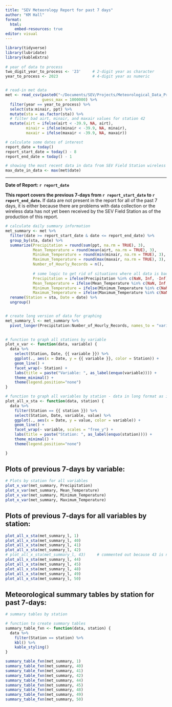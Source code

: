 ```yaml
---
title: "SEV Meteorology Report for past 7 days"
author: "KM Hall"
format: 
  html:
    embed-resources: true
editor: visual
---
```


```r
library(tidyverse)
library(lubridate)
library(kableExtra)
 
# year of data to process
two_digit_year_to_process <- '23'     # 2-digit year as character
year_to_process <- 2023               # 4-digit year as numeric


# read-in met data
met <- read_csv(paste0("~/Documents/SEV/Projects/Meteorological_Data_Processing_GDrive/data_output_files/hourly_filtered_", two_digit_year_to_process, ".csv"),
                guess_max = 1000000) %>% 
  filter(year == year_to_process) %>% 
  select(sta:minair, ppt) %>% 
  mutate(sta = as.factor(sta)) %>% 
  # filter bad airt, minair, and maxair values for station 42
  mutate(airt = ifelse(airt < -39.9, NA, airt),
         minair = ifelse(minair < -39.9, NA, minair),
         maxair = ifelse(maxair < -39.9, NA, maxair))
```

```r
# calculate some dates of interest
report_date = today()
report_start_date = today() - 8
report_end_date = today() - 1

# showing the most recent data in data from SEV Field Station wireless
max_date_in_data <- max(met$date)
```

--------------------------


**Date of Report: `r report_date`**

**This report covers the previous 7-days from `r report_start_date` to `r report_end_date`.** If data are not present in the report for all of the past 7 days, it is either because there are problems with data collection or the wireless data has not yet been received by the SEV Field Station as of the production of this report.

```r
# calculate daily summary information
met_summary <- met %>% 
  filter(date >= report_start_date & date <= report_end_date) %>% 
  group_by(sta, date) %>% 
  summarize(Precipitation = round(sum(ppt, na.rm = TRUE), 3),
            Mean_Temperature = round(mean(airt, na.rm = TRUE), 3),
            Minimum_Temperature = round(min(minair, na.rm = TRUE), 3),
            Maximum_Temperature = round(max(maxair, na.rm = TRUE), 3),
            Number_of_Hourly_Records = n(),
            
            # some logic to get rid of situations where all data is bad or not collected
            Precipitation = ifelse(Precipitation %in% c(NaN, Inf, -Inf), NA, Precipitation),
            Mean_Temperature = ifelse(Mean_Temperature %in% c(NaN, Inf, -Inf), NA, Mean_Temperature),
            Minimum_Temperature = ifelse(Minimum_Temperature %in% c(NaN, Inf, -Inf), NA, Minimum_Temperature),
            Maximum_Temperature = ifelse(Maximum_Temperature %in% c(NaN, Inf, -Inf), NA, Maximum_Temperature)) %>% 
  rename(Station = sta, Date = date) %>% 
  ungroup()


# create long version of data for graphing
met_summary_l <- met_summary %>% 
  pivot_longer(Precipitation:Number_of_Hourly_Records, names_to = "variable", values_to = "value")
  
```

```r

# function to graph all stations by variable 
plot_x_var <- function(data, variable) {
  data %>% 
    select(Station, Date, {{ variable }}) %>% 
    ggplot(., aes(x = Date, y = {{ variable }}, color = Station)) +
    geom_line() +
    facet_wrap(~ Station) +
    labs(title = paste("Variable: ", as_label(enquo(variable)))) +
    theme_minimal() +
    theme(legend.position="none")
}

# function to graph all variables by station - data in long format as input 
plot_all_x_sta <- function(data, station) {
  data %>% 
    filter(Station == {{ station }}) %>% 
    select(Station, Date, variable, value) %>%
    ggplot(., aes(x = Date, y = value, color = variable)) +
    geom_line() +
    facet_wrap(~ variable, scales = "free_y") +
    labs(title = paste("Station: ", as_label(enquo(station)))) +
    theme_minimal() +
    theme(legend.position="none")

}
```

## Plots of previous 7-days by variable:    

```r
# Plots by station for all variables
plot_x_var(met_summary, Precipitation)
plot_x_var(met_summary, Mean_Temperature)
plot_x_var(met_summary, Minimum_Temperature)
plot_x_var(met_summary, Maximum_Temperature)
```

## Plots of previous 7-days for all variables by station:  

```r
plot_all_x_sta(met_summary_l, 1)
plot_all_x_sta(met_summary_l, 40)
plot_all_x_sta(met_summary_l, 41)
plot_all_x_sta(met_summary_l, 42)
# plot_all_x_sta(met_summary_l, 43)     # commented out because 43 is no longer working
plot_all_x_sta(met_summary_l, 44)
plot_all_x_sta(met_summary_l, 45)
plot_all_x_sta(met_summary_l, 48)
plot_all_x_sta(met_summary_l, 49)
plot_all_x_sta(met_summary_l, 50)

```

## Meteorological summary tables by station for past 7-days:  

```r
# summary tables by station

# function to create summary tables
summary_table_fxn <- function(data, station) {
  data %>% 
    filter(Station == station) %>% 
    kbl() %>% 
    kable_styling()
}

summary_table_fxn(met_summary, 1)
summary_table_fxn(met_summary, 40)
summary_table_fxn(met_summary, 41)
summary_table_fxn(met_summary, 42)
summary_table_fxn(met_summary, 44)
summary_table_fxn(met_summary, 45)
summary_table_fxn(met_summary, 48)
summary_table_fxn(met_summary, 49)
summary_table_fxn(met_summary, 50)
```

